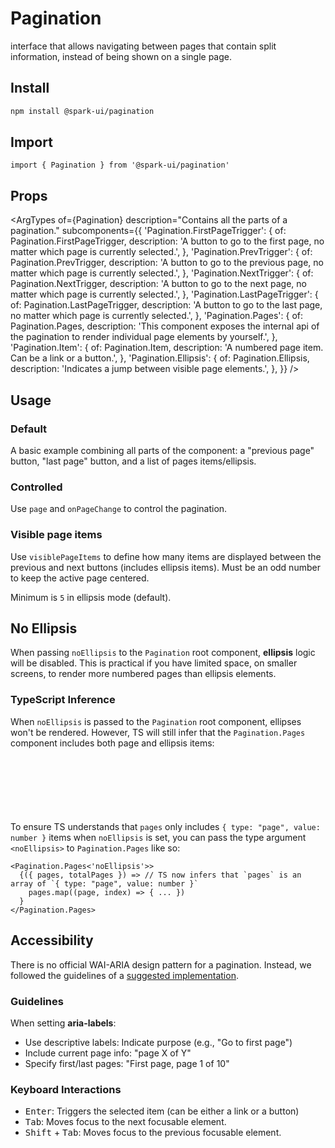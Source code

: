 


<Meta of={stories} />

# Pagination

interface that allows navigating between pages that contain split information, instead of being shown on a single page.

## Install

```sh
npm install @spark-ui/pagination
```

## Import

```tsx
import { Pagination } from '@spark-ui/pagination'
```

## Props

<ArgTypes
  of={Pagination}
  description="Contains all the parts of a pagination."
  subcomponents={{
    'Pagination.FirstPageTrigger': {
      of: Pagination.FirstPageTrigger,
      description: 'A button to go to the first page, no matter which page is currently selected.',
    },
    'Pagination.PrevTrigger': {
      of: Pagination.PrevTrigger,
      description:
        'A button to go to the previous page, no matter which page is currently selected.',
    },
    'Pagination.NextTrigger': {
      of: Pagination.NextTrigger,
      description: 'A button to go to the next page, no matter which page is currently selected.',
    },
    'Pagination.LastPageTrigger': {
      of: Pagination.LastPageTrigger,
      description: 'A button to go to the last page, no matter which page is currently selected.',
    },
    'Pagination.Pages': {
      of: Pagination.Pages,
      description:
        'This component exposes the internal api of the pagination to render individual page elements by yourself.',
    },
    'Pagination.Item': {
      of: Pagination.Item,
      description: 'A numbered page item. Can be a link or a button.',
    },
    'Pagination.Ellipsis': {
      of: Pagination.Ellipsis,
      description: 'Indicates a jump between visible page elements.',
    },
  }}
/>

## Usage

### Default

A basic example combining all parts of the component: a "previous page" button, "last page" button, and a list of pages items/ellipsis.

<Canvas of={stories.Default} />

### Controlled

Use `page` and `onPageChange` to control the pagination.

<Canvas of={stories.Controlled} />

### Visible page items

Use `visiblePageItems` to define how many items are displayed between the previous and next buttons (includes ellipsis items). Must be an odd number to keep the active page centered.

Minimum is `5` in ellipsis mode (default).

<Canvas of={stories.VisiblePageItems} />

## No Ellipsis

When passing `noEllipsis` to the `Pagination` root component, **ellipsis** logic will be disabled. This is practical if you have limited space, on smaller screens, to render more numbered pages than ellipsis elements.

<Canvas of={stories.NoEllipsis} />

### TypeScript Inference

When `noEllipsis` is passed to the `Pagination` root component, ellipses won't be rendered. However, TS will still infer that the `Pagination.Pages` component includes both page and ellipsis items:

```ts
pages: Array<{
  type: "ellipsis"
} | {
  type: "page"
  value: number
}>
```

To ensure TS understands that `pages` only includes `{ type: "page", value: number }` items when `noEllipsis` is set, you can pass the type argument `<noEllipsis>` to `Pagination.Pages` like so:

```tsx
<Pagination.Pages<'noEllipsis'>>
  {({ pages, totalPages }) => // TS now infers that `pages` is an array of `{ type: "page", value: number }`
    pages.map((page, index) => { ... })
  }
</Pagination.Pages>
```

## Accessibility

There is no official WAI-ARIA design pattern for a pagination. Instead, we followed the guidelines of a [suggested implementation](https://design-system.w3.org/components/pagination.html).

### Guidelines

When setting **aria-labels**:
- Use descriptive labels: Indicate purpose (e.g., "Go to first page")
- Include current page info: "page X of Y"
- Specify first/last pages: "First page, page 1 of 10"

### Keyboard Interactions

- <Kbd>Enter</Kbd>: Triggers the selected item (can be either a link or a button)
- <Kbd>Tab</Kbd>: Moves focus to the next focusable element.
- <Kbd>Shift</Kbd> + <Kbd>Tab</Kbd>: Moves focus to the previous focusable element.
